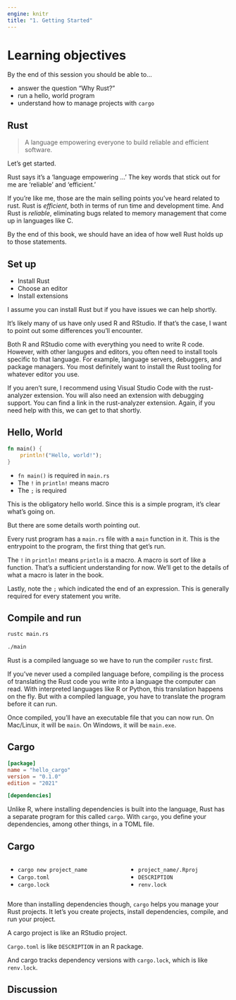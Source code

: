 ```yaml
---
engine: knitr
title: "1. Getting Started"
---
```


# Learning objectives

By the end of this session you should be able to...

::: nonincremental
- answer the question "Why Rust?"
- run a hello, world program
- understand how to manage projects with `cargo`
:::

## Rust

> A language empowering everyone to build reliable and efficient software.

::: {.notes}
Let's get started.

Rust says it's a 'language empowering ...'
The key words that stick out for me are 'reliable' and 'efficient.'

If you're like me, those are the main selling points you've heard related to rust.
Rust is _efficient_, both in terms of run time and development time.
And Rust is _reliable_, eliminating bugs related to memory management that come up in languages like C.

By the end of this book, we should have an idea of how well Rust holds up to those statements.
:::


## Set up

- Install Rust
- Choose an editor
- Install extensions


::: {.notes}
I assume you can install Rust but if you have issues we can help shortly.

It's likely many of us have only used R and RStudio.
If that's the case, I want to point out some differences you'll encounter.

Both R and RStudio come with everything you need to write R code.
However, with other languges and editors, you often need to install tools specific to that language.
For example, language servers, debuggers, and package managers.
You most definitely want to install the Rust tooling for whatever editor you use.

If you aren't sure, I recommend using Visual Studio Code with the rust-analyzer extension.
You will also need an extension with debugging support.
You can find a link in the rust-analyzer extension.
Again, if you need help with this, we can get to that shortly.
:::


## Hello, World

```rust
fn main() {
    println!("Hello, world!");
}
```

- `fn main()` is required in `main.rs`
- The `!` in `println!` means macro
- The `;` is required


::: {.notes}
This is the obligatory hello world.
Since this is a simple program, it's clear what's going on.

But there are some details worth pointing out.

Every rust program has a `main.rs` file with a `main` function in it.
This is the entrypoint to the program, the first thing that get's run.

The `!` in `println!` means `println` is a macro.
A macro is sort of like a function.
That's a sufficient understanding for now.
We'll get to the details of what a macro is later in the book.

Lastly, note the `;` which indicated the end of an expression.
This is generally required for every statement you write.
:::

## Compile and run


```bash
rustc main.rs
```

```bash
./main
```

::: {.notes}
Rust is a compiled language so we have to run the compiler `rustc` first.

If you've never used a compiled language before, compiling is the process of translating the Rust code you write into a language the computer can read.
With interpreted languages like R or Python, this translation happens on the fly.
But with a compiled language, you have to translate the program before it can run.

Once compiled, you'll have an executable file that you can now run.
On Mac/Linux, it will be `main`.
On Windows, it will be `main.exe`.
:::


## Cargo

```toml
[package]
name = "hello_cargo"
version = "0.1.0"
edition = "2021"

[dependencies]
```


::: {.notes}
Unlike R, where installing dependencies is built into the language, Rust has a separate program for this called `cargo`.
With `cargo`, you define your dependencies, among other things, in a TOML file.
:::

## Cargo

::::: nonincremental
:::: {.columns}

::: {.column}
- `cargo new project_name`
- `Cargo.toml`
- `cargo.lock`
:::

::: {.column}
- `project_name/.Rproj`
- `DESCRIPTION`
- `renv.lock`
:::

::::

:::::

::: {.notes}
More than installing dependencies though, `cargo` helps you manage your Rust projects.
It let's you create projects, install dependencies, compile, and run your project.

A cargo project is like an RStudio project.

`Cargo.toml` is like `DESCRIPTION` in an R package.

And cargo tracks dependency versions with `cargo.lock`, which is like `renv.lock`.

:::

## Discussion
